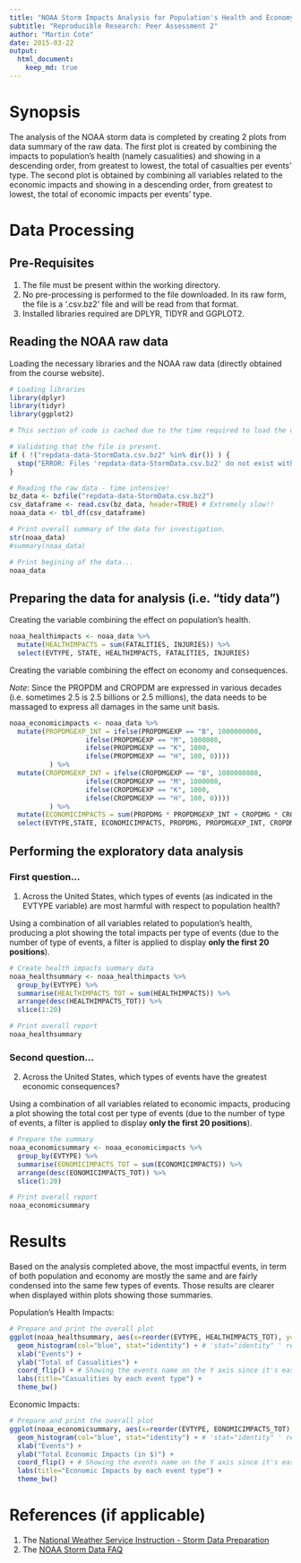 ```yaml
---
title: "NOAA Storm Impacts Analysis for Population's Health and Economy"
subtitle: "Reproducible Research: Peer Assessment 2"
author: "Martin Cote"
date: 2015-03-22
output: 
  html_document:
    keep_md: true
---
```


# Synopsis

The analysis of the NOAA storm data is completed by creating 2 plots from data summary of the raw data.  The first plot is created by combining the impacts to population's health (namely casualities) and showing in a descending order, from greatest to lowest, the total of casualties per events' type.  The second plot is obtained by combining all variables related to the economic impacts and showing in a descending order, from greatest to lowest, the total of economic impacts per events' type.

# Data Processing

## Pre-Requisites
1. The file must be present within the working directory.
2. No pre-processing is performed to the file downloaded.  In its raw form, the file is a '.csv.bz2' file and will be read from that format.
3. Installed libraries required are DPLYR, TIDYR and GGPLOT2.

## Reading the NOAA raw data

Loading the necessary libraries and the NOAA raw data (directly obtained from the course website).

```r

# Loading libraries
library(dplyr)
library(tidyr)
library(ggplot2)

```


```r
# This section of code is cached due to the time required to load the original data set.

# Validating that the file is present.
if ( !("repdata-data-StormData.csv.bz2" %in% dir()) ) {
  stop("ERROR: Files 'repdata-data-StormData.csv.bz2' do not exist within the working directory.")
}

# Reading the raw data - time intensive!
bz_data <- bzfile("repdata-data-StormData.csv.bz2")
csv_dataframe <- read.csv(bz_data, header=TRUE) # Extremely slow!!
noaa_data <- tbl_df(csv_dataframe)

# Print overall summary of the data for investigation.
str(noaa_data)
#summary(noaa_data)

# Print begining of the data...
noaa_data

```

## Preparing the data for analysis (i.e. "tidy data")

Creating the variable combining the effect on population's health.

```r

noaa_healthimpacts <- noaa_data %>%
  mutate(HEALTHIMPACTS = sum(FATALITIES, INJURIES)) %>%
  select(EVTYPE, STATE, HEALTHIMPACTS, FATALITIES, INJURIES)

```

Creating the variable combining the effect on economy and consequences.

*Note*: Since the PROPDM and CROPDM are expressed in various decades (i.e. sometimes 2.5 is 2.5 billions or 2.5 millions), the data needs to be massaged to express all damages in the same unit basis.

```r

noaa_economicimpacts <- noaa_data %>%
  mutate(PROPDMGEXP_INT = ifelse(PROPDMGEXP == "B", 1000000000,
                   ifelse(PROPDMGEXP == "M", 1000000,
                   ifelse(PROPDMGEXP == "K", 1000,
                   ifelse(PROPDMGEXP == "H", 100, 0))))
          ) %>%
  mutate(CROPDMGEXP_INT = ifelse(CROPDMGEXP == "B", 1000000000,
                   ifelse(CROPDMGEXP == "M", 1000000,
                   ifelse(CROPDMGEXP == "K", 1000,
                   ifelse(CROPDMGEXP == "H", 100, 0))))
          ) %>%
  mutate(ECONOMICIMPACTS = sum(PROPDMG * PROPDMGEXP_INT + CROPDMG * CROPDMGEXP_INT)) %>%
  select(EVTYPE,STATE, ECONOMICIMPACTS, PROPDMG, PROPDMGEXP_INT, CROPDMG, CROPDMGEXP_INT)

```


## Performing the exploratory data analysis
### First question...
1. Across the United States, which types of events (as indicated in the EVTYPE variable) are most harmful with respect to population health?

Using a combination of all variables related to population's health, producing a plot showing the total impacts per type of events (due to the number of type of events, a filter is applied to display __only the first 20 positions__).

```r

# Create health impacts summary data
noaa_healthsummary <- noaa_healthimpacts %>%
  group_by(EVTYPE) %>%
  summarise(HEALTHIMPACTS_TOT = sum(HEALTHIMPACTS)) %>%
  arrange(desc(HEALTHIMPACTS_TOT)) %>%
  slice(1:20)

# Print overall report
noaa_healthsummary

```


### Second question...
2. Across the United States, which types of events have the greatest economic consequences?

Using a combination of all variables related to economic impacts, producing a plot showing the total cost per type of events (due to the number of type of events, a filter is applied to display __only the first 20 positions__).

```r

# Prepare the summary
noaa_economicsummary <- noaa_economicimpacts %>%  
  group_by(EVTYPE) %>%
  summarise(EONOMICIMPACTS_TOT = sum(ECONOMICIMPACTS)) %>%
  arrange(desc(EONOMICIMPACTS_TOT)) %>%
  slice(1:20)

# Print overall report
noaa_economicsummary

```


# Results

Based on the analysis completed above, the most impactful events, in term of both population and economy are mostly the same and are fairly condensed into the same few types of events.  Those results are clearer when displayed within plots showing those summaries.

Population's Health Impacts:
```r

# Prepare and print the overall plot
ggplot(noaa_healthsummary, aes(x=reorder(EVTYPE, HEALTHIMPACTS_TOT), y=HEALTHIMPACTS_TOT)) +
  geom_histogram(col="blue", stat="identity") + # 'stat="identity" ' required since I specified the 'y' axis data.
  xlab("Events") +
  ylab("Total of Casualities") +
  coord_flip() + # Showing the events name on the Y axis since it's easier to read.
  labs(title="Casualities by each event type") +
  theme_bw()

```

Economic Impacts:
```r

# Prepare and print the overall plot
ggplot(noaa_economicsummary, aes(x=reorder(EVTYPE, EONOMICIMPACTS_TOT), y=EONOMICIMPACTS_TOT)) +
  geom_histogram(col="blue", stat="identity") + # 'stat="identity" ' required since I specified the 'y' axis data.
  xlab("Events") +
  ylab("Total Economic Impacts (in $)") +
  coord_flip() + # Showing the events name on the Y axis since it's easier to read.
  labs(title="Economic Impacts by each event type") +
  theme_bw()

```



# References (if applicable)
1. The [National Weather Service Instruction - Storm Data Preparation](https://d396qusza40orc.cloudfront.net/repdata%2Fpeer2_doc%2Fpd01016005curr.pdf)
2. The [NOAA Storm Data FAQ](https://d396qusza40orc.cloudfront.net/repdata%2Fpeer2_doc%2FNCDC%20Storm%20Events-FAQ%20Page.pdf)
